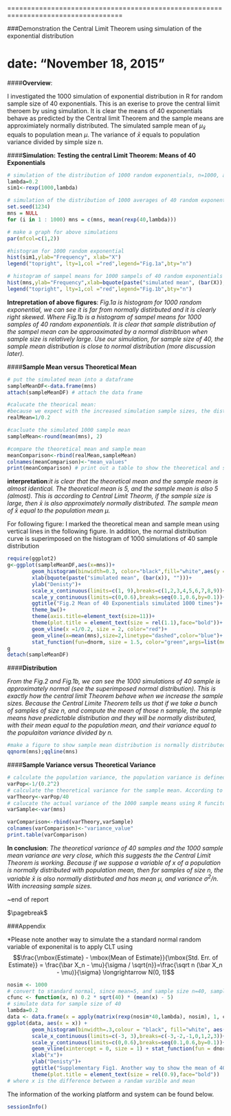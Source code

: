 
===================================================================================

###Demonstration the Central Limit Theorem using simulation of the exponential distribution   

date: "November 18, 2015"
===================================================================================

####**Overview**: 

I investigated the 1000 simulation of exponential distribution in R for random sample size of 40 exponentials. This is an exerise to prove the central liimit theroem by using simulation. It is clear the means of 40 exponentials behave as predicted by the Central limit Theorem and the sample means are approximiately normally distributed. The simulated sample mean of $\mu_{\bar x}$ equals to population mean $\mu$. The variance of $\bar x$ equals to population variance divided by simple size n.

####**Simulation: Testing the central Limit Theorem: Means of 40 Exponentials**

```r

# simulation of the distribution of 1000 random exponentials, n=1000, and rate=0.2.
lambda=0.2
sim1<-rexp(1000,lambda)

# simulation of the distribution of 1000 averages of 40 random exponentials. That is run 40 random variable, n=40, and rate=0.2, grab the mean, and repeat for 1000 times.
set.seed(1234)
mns = NULL
for (i in 1 : 1000) mns = c(mns, mean(rexp(40,lambda)))

# make a graph for above simulations
par(mfcol=c(1,2)) 

#histogram for 1000 random exponential
hist(sim1,ylab="Frequency", xlab="X")
legend("topright", lty=1,col ="red",legend="Fig.1a",bty="n") 

# histogram of sampel means for 1000 sampels of 40 random exponentials
hist(mns,ylab="Frequency",xlab=bquote(paste("simulated mean", (bar(X)), ""))) 
legend("topright", lty=1,col ="red",legend="Fig.1b",bty="n")  
```
**Intrepretation of above figures**: _Fig.1a is histogram for 1000 random exponential, we can see it is far from normally distirbuted and it is clearly right skewed. Where Fig.1b is a histogram of sampel means for 1000 samples of 40 random exponentials. It is clear that sample distribution of the sampel mean can be approaximated by a normal distribtuon when sample size is relatively large. Use our simulation, for sample size of 40, the sample mean distribution is close to normal distribution (more discussion later)._

####**Sample Mean versus Theoretical Mean**

```r
# put the simulated mean into a dataframe
sampleMeanDF<-data.frame(mns)
attach(sampleMeanDF) # attach the data frame
```

```r
#calucate the theorical mean: 
#because we expect with the increased simulation sample sizes, the distribtion will be normaly distributed, and the sample mean will center around the population mean. Therefore the theoretical mean equal population mean (1/lambda).
realMean=1/0.2

#cacluate the simulated 1000 sample mean
sampleMean<-round(mean(mns), 2)

#compare the theoretical mean and sample mean
meanComparison<-rbind(realMean,sampleMean)
colnames(meanComparison)<-"mean_values"
print(meanComparison) # print out a table to show the theoretical and sample means
```
**interpretation**:_it is clear that the theoretical mean and the sample mean is almost identical. The theoretical mean is 5, and the sample mean is also 5 (almost). This is according to Central Limit Theorm,  if the sample size is large, then $\bar x$ is also approximately normally distributed. The sample mean of $\bar x$ equal to the population mean $\mu$._

For following figure: I  marked the theoretical mean and sample mean using vertical lines in the following figure. In addition, the normal distribution curve is superimposed on the histogram of 1000 simulations of 40 sample distribution 

```r
require(ggplot2)
g<-ggplot(sampleMeanDF,aes(x=mns))+
        geom_histogram(binwidth=0.3, color="black",fill="white",aes(y = ..density..))+
        xlab(bquote(paste("simulated mean", (bar(x)), "")))+
        ylab("Denisty")+
        scale_x_continuous(limits=c(1, 9),breaks=c(1,2,3,4,5,6,7,8,9))+
        scale_y_continuous(limits=c(0,0.6),breaks=seq(0.1,0.6,by=0.1))+
        ggtitle("Fig.2 Mean of 40 Exponentials simulated 1000 times")+
        theme_bw()+
        theme(axis.title=element_text(size=11))+
        theme(plot.title = element_text(size = rel(1.1),face="bold"))+
        geom_vline(x =1/0.2, size = 2, color="red")+
        geom_vline(x=mean(mns),size=2,linetype="dashed",color="blue")+
        stat_function(fun=dnorm, size = 1.5, color="green",args=list(mean =mean(mns),sd =sd(mns)))
g
detach(sampleMeanDF)
```

####**Distribution**

_From the Fig.2 and Fig.1b, we can see the 1000 simulations of 40 sample is approximately normal (see the superimposed normal distribution). This is exactly how the central limit Theorem behave when we increase the sample sizes. Because the Central Limite Theorem tells us that if we take a bunch of samples of size n, and compute the mean of those n sample, the sample means have predictable distribution and they will be normally distributed, with their mean equal to the population mean, and their variance equal to the populaiton variance divided by n._
```r
#make a figure to show sample mean distribution is normally distributed
qqnorm(mns);qqline(mns)
```

####**Sample Variance versus Theoretical Variance**

```r
# calculate the population variance, the population variance is defined by 1/(lambda^2)
varPop<-1/(0.2^2)
# calculate the theoretical variance for the sample mean. According to the Central Limite Theorem, the theoretical variance equal to the populaiton variance divided by n. 
varTheory<-varPop/40
# calucate the actual variance of the 1000 sample means using R funciton var(). 
varSample<-var(mns)

varComparison<-rbind(varTheory,varSample)
colnames(varComparison)<-"variance_value"
print.table(varComparison)

```

**In conclusion**: _The theoretical variance of 40 samples and the 1000 sample mean variance are very close, which this suggests the the Central Limit Theorem is working. Because if we suppose a variable of x of a population is normally distributed with population mean, then for samples of size n, the variable $\bar x$ is also normally distirbuted and has mean $\mu$, and variance $\sigma^2/n$. With increasing sample sizes._

~end of report

$\pagebreak$

###Appendix

*Please note another way to simulate the a standard normal random variable of exponenital is to apply CLT using $$\frac{\mbox{Estimate} - \mbox{Mean of Estimate}}{\mbox{Std. Err. of Estimate}} = \frac{\bar X_n - \mu}{\sigma / \sqrt{n}}=\frac{\sqrt n (\bar X_n - \mu)}{\sigma} \longrightarrow N(0, 1)$$

```r

nosim <- 1000
# convert to standard normal, since mean=5, and sample size n=40, sample variance=5/sqrt(40)
cfunc <- function(x, n) 0.2 * sqrt(40) * (mean(x) - 5) 
# simulate data for sample size of 40
lambda=0.2
data <- data.frame(x = apply(matrix(rexp(nosim*40,lambda), nosim), 1, cfunc))
ggplot(data, aes(x = x)) + 
        geom_histogram(binwidth=.3,colour = "black", fill="white", aes(y = ..density..)) +
        scale_x_continuous(limits=c(-3, 3),breaks=c(-3,-2,-1,0,1,2,3))+
        scale_y_continuous(limits=c(0,0.6),breaks=seq(0.1,0.6,by=0.1))+
        geom_vline(xintercept = 0, size = 1) + stat_function(fun = dnorm, size = 2)+
        xlab("x")+
        ylab("Denisty")+
        ggtitle("Supplementary Fig1. Another way to show the mean of 40 Exponentials simulated 1000 times")+
        theme(plot.title = element_text(size = rel(0.9),face="bold"))
# where x is the difference between a randam varible and mean        
```
The information of the working platform and system can be found below.
```r
sessionInfo()
```
